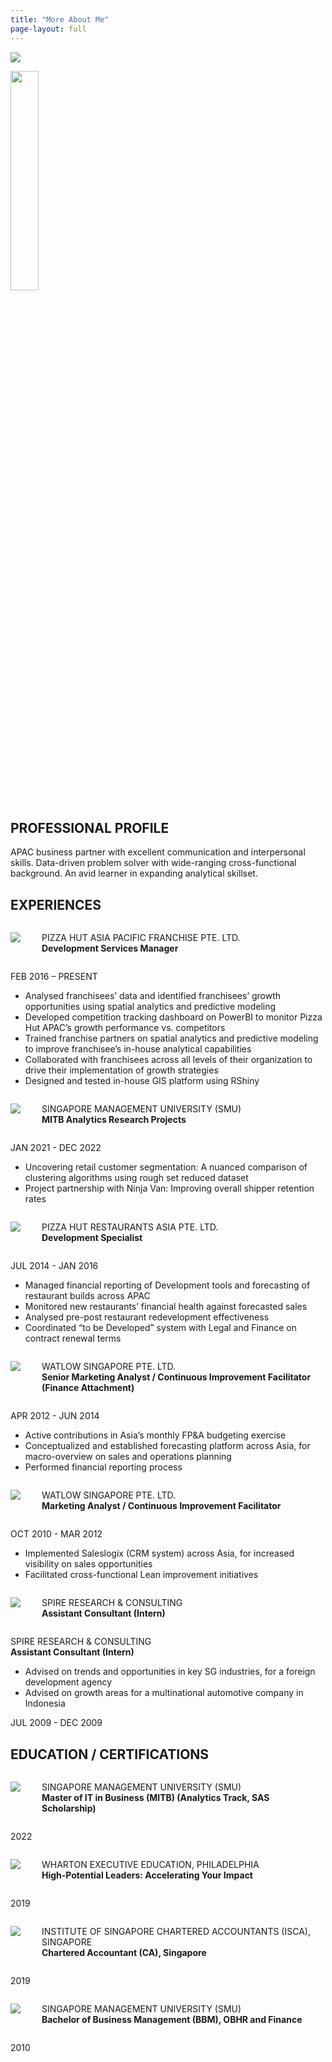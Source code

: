 ```yaml
---
title: "More About Me"
page-layout: full
---
```


<!-- Start of Grid -->
::: {.grid}


<!-- Start of Left Column -->
::: {.g-col-12 .g-col-md-4}
::: 
<!-- End of Left Column -->


<!-- Start of Middle Column -->
::: {.g-col-12 .g-col-md-4}
![](portrait.png)
::: 
<!-- End of Middle Column -->


<!-- Start of Right Column -->
::: {.g-col-12 .g-col-md-4}
::: 
<!-- End of Right Column -->

::: 
<!-- End of Grid -->

![](portrait.png){width=30% fig-align="center"}

## PROFESSIONAL PROFILE
APAC business partner with excellent communication and interpersonal skills. Data-driven problem solver with wide-ranging cross-functional background. An avid learner in expanding analytical skillset.

## EXPERIENCES
<!-- Start of Grid -->
::: {.grid}
<!-- Start of Left Column -->
::: {.g-col-9}

<!-- Start of Inner Two Columns -->
:::: {.columns}
<!-- Start of Inner Two Columns - Logo Column -->
::: {.column width="6%"}
[![](pizzahut.png)](https://www.pizzahut.com/){height="55"}
:::
<!-- End of Inner Two Columns - Logo Column -->
<!-- Start of Inner Two Columns - Text Column -->
::: {.column width="94%"}
PIZZA HUT ASIA PACIFIC FRANCHISE PTE. LTD.\
**Development Services Manager**
:::
<!-- End of Inner Two Columns - Text Column -->
::::
<!-- End of Inner Two Columns -->

::: 
<!-- End of Left Column -->

<!-- Start of Right Column -->
::: {.g-col-3}
FEB 2016 – PRESENT
::: 
<!-- End of Right Column -->
::: 
<!-- End of Grid -->

* Analysed franchisees’ data and identified franchisees’ growth opportunities using spatial analytics and predictive modeling
* Developed competition tracking dashboard on PowerBI to monitor Pizza Hut APAC’s growth performance vs. competitors
* Trained franchise partners on spatial analytics and predictive modeling to improve franchisee’s in-house analytical capabilities
* Collaborated with franchisees across all levels of their organization to drive their implementation of growth strategies
* Designed and tested in-house GIS platform using RShiny

<!-- Start of Grid -->
::: {.grid}
<!-- Start of Left Column -->
::: {.g-col-9}

<!-- Start of Inner Two Columns -->
:::: {.columns}
<!-- Start of Inner Two Columns - Logo Column -->
::: {.column width="6%"}
[![](SMU.jpg)](https://www.smu.edu.sg/){height="55"}
:::
<!-- End of Inner Two Columns - Logo Column -->
<!-- Start of Inner Two Columns - Text Column -->
::: {.column width="94%"}
SINGAPORE MANAGEMENT UNIVERSITY (SMU)\
**MITB Analytics Research Projects**
:::
<!-- End of Inner Two Columns - Text Column -->
::::
<!-- End of Inner Two Columns -->

::: 
<!-- End of Left Column -->

<!-- Start of Right Column -->
::: {.g-col-3}
JAN 2021 - DEC 2022
::: 
<!-- End of Right Column -->
::: 
<!-- End of Grid -->
* Uncovering retail customer segmentation: A nuanced comparison of clustering algorithms using rough set reduced dataset
* Project partnership with Ninja Van: Improving overall shipper retention rates

<!-- Start of Grid -->
::: {.grid}
<!-- Start of Left Column -->
::: {.g-col-9}

<!-- Start of Inner Two Columns -->
:::: {.columns}
<!-- Start of Inner Two Columns - Logo Column -->
::: {.column width="6%"}
[![](pizzahut.png)](https://www.pizzahut.com/){height="55"}
:::
<!-- End of Inner Two Columns - Logo Column -->
<!-- Start of Inner Two Columns - Text Column -->
::: {.column width="94%"}
PIZZA HUT RESTAURANTS ASIA PTE. LTD.\
**Development Specialist**
:::
<!-- End of Inner Two Columns - Text Column -->
::::
<!-- End of Inner Two Columns -->

::: 
<!-- End of Left Column -->

<!-- Start of Right Column -->
::: {.g-col-3}
JUL 2014 - JAN 2016
::: 
<!-- End of Right Column -->
::: 
<!-- End of Grid -->

* Managed financial reporting of Development tools and forecasting of restaurant builds across APAC
* Monitored new restaurants’ financial health against forecasted sales
* Analysed pre-post restaurant redevelopment effectiveness
* Coordinated “to be Developed” system with Legal and Finance on contract renewal terms

<!-- Start of Grid -->
::: {.grid}
<!-- Start of Left Column -->
::: {.g-col-9}

<!-- Start of Inner Two Columns -->
:::: {.columns}
<!-- Start of Inner Two Columns - Logo Column -->
::: {.column width="6%"}
[![](watlow.png)](https://www.watlow.com/){height="55"}
:::
<!-- End of Inner Two Columns - Logo Column -->
<!-- Start of Inner Two Columns - Text Column -->
::: {.column width="94%"}
WATLOW SINGAPORE PTE. LTD.\
**Senior Marketing Analyst / Continuous Improvement Facilitator (Finance Attachment)**
:::
<!-- End of Inner Two Columns - Text Column -->
::::
<!-- End of Inner Two Columns -->

::: 
<!-- End of Left Column -->

<!-- Start of Right Column -->
::: {.g-col-3}
APR 2012 - JUN 2014
::: 
<!-- End of Right Column -->
::: 
<!-- End of Grid -->

* Active contributions in Asia’s monthly FP&A budgeting exercise
* Conceptualized and established forecasting platform across Asia, for macro-overview on sales and operations planning
* Performed financial reporting process

<!-- Start of Grid -->
::: {.grid}
<!-- Start of Left Column -->
::: {.g-col-9}

<!-- Start of Inner Two Columns -->
:::: {.columns}
<!-- Start of Inner Two Columns - Logo Column -->
::: {.column width="6%"}
[![](watlow.png)](https://www.watlow.com/){height="55"}
:::
<!-- End of Inner Two Columns - Logo Column -->
<!-- Start of Inner Two Columns - Text Column -->
::: {.column width="94%"}
WATLOW SINGAPORE PTE. LTD.\
**Marketing Analyst / Continuous Improvement Facilitator**
:::
<!-- End of Inner Two Columns - Text Column -->
::::
<!-- End of Inner Two Columns -->

::: 
<!-- End of Left Column -->

<!-- Start of Right Column -->
::: {.g-col-3}
OCT 2010 - MAR 2012
::: 
<!-- End of Right Column -->
::: 
<!-- End of Grid -->


* Implemented Saleslogix (CRM system) across Asia, for increased visibility on sales opportunities
* Facilitated cross-functional Lean improvement initiatives

<!-- Start of Grid -->
::: {.grid}
<!-- Start of Left Column -->
::: {.g-col-9}

<!-- Start of Inner Two Columns -->
:::: {.columns}
<!-- Start of Inner Two Columns - Logo Column -->
::: {.column width="6%"}
[![](spire.jpg)](https://www.spireresearch.com/){height="55"}
:::
<!-- End of Inner Two Columns - Logo Column -->
<!-- Start of Inner Two Columns - Text Column -->
::: {.column width="94%"}
SPIRE RESEARCH & CONSULTING\
**Assistant Consultant (Intern)**
:::
<!-- End of Inner Two Columns - Text Column -->
::::
<!-- End of Inner Two Columns -->








SPIRE RESEARCH & CONSULTING\
**Assistant Consultant (Intern)**

* Advised on trends and opportunities in key SG industries, for a foreign development agency
* Advised on growth areas for a multinational automotive company in Indonesia
::: 
<!-- End of Left Column -->

<!-- Start of Right Column -->
::: {.g-col-3}
JUL 2009 - DEC 2009
::: 
<!-- End of Right Column -->
::: 
<!-- End of Grid -->


## EDUCATION / CERTIFICATIONS
<!-- Start of Grid -->
::: {.grid}
<!-- Start of Left Column -->
::: {.g-col-9}

<!-- Start of Inner Two Columns -->
:::: {.columns}
<!-- Start of Inner Two Columns - Logo Column -->
::: {.column width="6%"}
[![](SMU.jpg)](https://www.smu.edu.sg/){height="55"}
:::
<!-- End of Inner Two Columns - Logo Column -->
<!-- Start of Inner Two Columns - Text Column -->
::: {.column width="94%"}
SINGAPORE MANAGEMENT UNIVERSITY (SMU)\
**Master of IT in Business (MITB) (Analytics Track, SAS Scholarship)**
:::
<!-- End of Inner Two Columns - Text Column -->
::::
<!-- End of Inner Two Columns -->

::: 
<!-- End of Left Column -->

<!-- Start of Right Column -->
::: {.g-col-3}
2022
::: 
<!-- End of Right Column -->
::: 
<!-- End of Grid -->

<!-- Start of Grid -->
::: {.grid}
<!-- Start of Left Column -->
::: {.g-col-9}

<!-- Start of Inner Two Columns -->
:::: {.columns}
<!-- Start of Inner Two Columns - Logo Column -->
::: {.column width="6%"}
[![](wharton.png)](https://www.wharton.upenn.edu/){height="55"}
:::
<!-- End of Inner Two Columns - Logo Column -->
<!-- Start of Inner Two Columns - Text Column -->
::: {.column width="94%"}
WHARTON EXECUTIVE EDUCATION, PHILADELPHIA\
**High-Potential Leaders: Accelerating Your Impact**
:::
<!-- End of Inner Two Columns - Text Column -->
::::
<!-- End of Inner Two Columns -->

::: 
<!-- End of Left Column -->

<!-- Start of Right Column -->
::: {.g-col-3}
2019
::: 
<!-- End of Right Column -->
::: 
<!-- End of Grid -->

<!-- Start of Grid -->
::: {.grid}
<!-- Start of Left Column -->
::: {.g-col-9}

<!-- Start of Inner Two Columns -->
:::: {.columns}
<!-- Start of Inner Two Columns - Logo Column -->
::: {.column width="6%"}
[![](ISCA.jpg)](https://www.isca.org.sg/){height="55"}
:::
<!-- End of Inner Two Columns - Logo Column -->
<!-- Start of Inner Two Columns - Text Column -->
::: {.column width="94%"}
INSTITUTE OF SINGAPORE CHARTERED ACCOUNTANTS (ISCA), SINGAPORE\
**Chartered Accountant (CA), Singapore**
:::
<!-- End of Inner Two Columns - Text Column -->
::::
<!-- End of Inner Two Columns -->

::: 
<!-- End of Left Column -->

<!-- Start of Right Column -->
::: {.g-col-3}
2019
::: 
<!-- End of Right Column -->
::: 
<!-- End of Grid -->

<!-- Start of Grid -->
::: {.grid}
<!-- Start of Left Column -->
::: {.g-col-9}

<!-- Start of Inner Two Columns -->
:::: {.columns}
<!-- Start of Inner Two Columns - Logo Column -->
::: {.column width="6%"}
[![](SMU.jpg)](https://www.smu.edu.sg/){height="55"}
:::
<!-- End of Inner Two Columns - Logo Column -->
<!-- Start of Inner Two Columns - Text Column -->
::: {.column width="94%"}
SINGAPORE MANAGEMENT UNIVERSITY (SMU)\
**Bachelor of Business Management (BBM), OBHR and Finance**
:::
<!-- End of Inner Two Columns - Text Column -->
::::
<!-- End of Inner Two Columns -->

::: 
<!-- End of Left Column -->

<!-- Start of Right Column -->
::: {.g-col-3}
2010
::: 
<!-- End of Right Column -->
::: 
<!-- End of Grid -->











